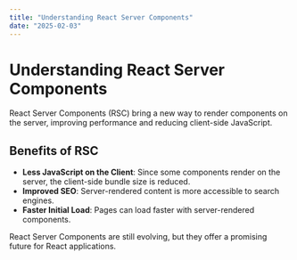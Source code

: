 ```yaml
---
title: "Understanding React Server Components"
date: "2025-02-03"
---
```


# Understanding React Server Components

React Server Components (RSC) bring a new way to render components on the server, improving performance and reducing client-side JavaScript.

## Benefits of RSC

- **Less JavaScript on the Client**: Since some components render on the server, the client-side bundle size is reduced.
- **Improved SEO**: Server-rendered content is more accessible to search engines.
- **Faster Initial Load**: Pages can load faster with server-rendered components.

React Server Components are still evolving, but they offer a promising future for React applications.
